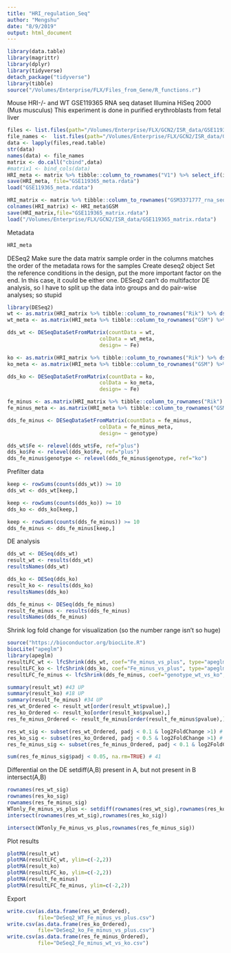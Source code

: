 ```yaml
---
title: "HRI_regulation_Seq"
author: "Mengshu"
date: "8/9/2019"
output: html_document
---
```

```r
library(data.table)
library(magrittr)
library(dplyr)
library(tidyverse)
detach_package("tidyverse")
library(tibble)
source("/Volumes/Enterprise/FLX/Files_from_Gene/R_functions.r")
```


Mouse HRI-/- and WT
GSE119365 RNA seq dataset
Illumina HiSeq 2000 (Mus musculus)
This experiment is done in purified erythroblasts from fetal liver
```r
files <- list.files(path="/Volumes/Enterprise/FLX/GCN2/ISR_data/GSE119365_RAW/", pattern="*.txt$", full.names = TRUE)
file_names <-  list.files(path="/Volumes/Enterprise/FLX/GCN2/ISR_data/GSE119365_RAW/", pattern="*.txt$", full.names = FALSE)
data <- lapply(files,read.table)
str(data)
names(data) <- file_names
matrix <- do.call("cbind",data)
#matrix1 <- bind_cols(data)
HRI_meta <- matrix %>% tibble::column_to_rownames("V1") %>% select_if(is.numeric) %>% t %>% data.frame %>% tibble::rownames_to_column("Sample") %>% separate(Sample, sep="_|.txt.",into=c("GSM","rna","seq","genotype","Fe","replicate","trash2","trash3")) %>% dselect(GSM,genotype,Fe,replicate)
save(HRI_meta, file="GSE119365_meta.rdata")
load("GSE119365_meta.rdata")

HRI_matrix <- matrix %>% tibble::column_to_rownames("GSM3371777_rna_seq_wt_plus_r1.txt.V1") %>% select_if(is.numeric)
colnames(HRI_matrix) <- HRI_meta$GSM
save(HRI_matrix,file="GSE119365_matrix.rdata")
load("/Volumes/Enterprise/FLX/GCN2/ISR_data/GSE119365_matrix.rdata")
```

Metadata
```r
HRI_meta
```
DESeq2
Make sure the data matrix sample order in the columns matches the order of the metadata rows for the samples
Create deseq2 object
Set the reference conditions
in the design, put the more important factor on the end. In this case, it could be either one. 
DESeq2 can't do multifactor DE analysis, so I have to split up the data into groups and do pair-wise analyses; so stupid
```r
library(DESeq2)
wt <- as.matrix(HRI_matrix %>% tibble::column_to_rownames("Rik") %>% dselect(GSM3371777:GSM3371782))
wt_meta <- as.matrix(HRI_meta %>% tibble::column_to_rownames("GSM") %>% dfilter(genotype=="wt"))

dds_wt <- DESeqDataSetFromMatrix(countData = wt,
                              colData = wt_meta,
                              design= ~ Fe)

ko <- as.matrix(HRI_matrix %>% tibble::column_to_rownames("Rik") %>% dselect(GSM3371783:GSM3371788))
ko_meta <- as.matrix(HRI_meta %>% tibble::column_to_rownames("GSM") %>% dfilter(genotype=="ko"))

dds_ko <- DESeqDataSetFromMatrix(countData = ko,
                              colData = ko_meta,
                              design= ~ Fe)

fe_minus <- as.matrix(HRI_matrix %>% tibble::column_to_rownames("Rik") %>% dselect(GSM3371780:GSM3371782,GSM3371786:GSM3371788))
fe_minus_meta <- as.matrix(HRI_meta %>% tibble::column_to_rownames("GSM") %>% dfilter(Fe=="minus"))

dds_fe_minus <- DESeqDataSetFromMatrix(countData = fe_minus,
                              colData = fe_minus_meta,
                              design= ~ genotype)

dds_wt$Fe <- relevel(dds_wt$Fe, ref="plus")
dds_ko$Fe <- relevel(dds_ko$Fe, ref="plus")
dds_fe_minus$genotype <- relevel(dds_fe_minus$genotype, ref="ko")
```
Prefilter data
```r
keep <- rowSums(counts(dds_wt)) >= 10
dds_wt <- dds_wt[keep,]

keep <- rowSums(counts(dds_ko)) >= 10
dds_ko <- dds_ko[keep,]

keep <- rowSums(counts(dds_fe_minus)) >= 10
dds_fe_minus <- dds_fe_minus[keep,]
```

DE analysis
```r
dds_wt <- DESeq(dds_wt)
result_wt <- results(dds_wt)
resultsNames(dds_wt)

dds_ko <- DESeq(dds_ko)
result_ko <- results(dds_ko)
resultsNames(dds_ko)

dds_fe_minus <- DESeq(dds_fe_minus)
result_fe_minus <- results(dds_fe_minus)
resultsNames(dds_fe_minus)
```

Shrink log fold change for visualization (so the number range isn't so huge)
```r
source("https://bioconductor.org/biocLite.R")
biocLite("apeglm")
library(apeglm)
resultLFC_wt <- lfcShrink(dds_wt, coef="Fe_minus_vs_plus", type="apeglm")
resultLFC_ko <- lfcShrink(dds_ko, coef="Fe_minus_vs_plus", type="apeglm")
resultLFC_fe_minus <- lfcShrink(dds_fe_minus, coef="genotype_wt_vs_ko", type="apeglm")
```



```r
summary(result_wt) #43 UP 
summary(result_ko) #18 UP
summary(result_fe_minus) #34 UP
res_wt_Ordered <- result_wt[order(result_wt$pvalue),]
res_ko_Ordered <- result_ko[order(result_ko$pvalue),]
res_fe_minus_Ordered <- result_fe_minus[order(result_fe_minus$pvalue),]

res_wt_sig <- subset(res_wt_Ordered, padj < 0.1 & log2FoldChange >1) # 43
res_ko_sig <- subset(res_ko_Ordered, padj < 0.5 & log2FoldChange >1) # 16
res_fe_minus_sig <- subset(res_fe_minus_Ordered, padj < 0.1 & log2FoldChange >1)

sum(res_fe_minus_sig$padj < 0.05, na.rm=TRUE) # 41
```
Differential on the DE
setdiff(A,B) present in A, but not present in B
intersect(A,B)
```r
rownames(res_wt_sig)
rownames(res_ko_sig)
rownames(res_fe_minus_sig)
WTonly_Fe_minus_vs_plus <- setdiff(rownames(res_wt_sig),rownames(res_ko_sig))
intersect(rownames(res_wt_sig),rownames(res_ko_sig))

intersect(WTonly_Fe_minus_vs_plus,rownames(res_fe_minus_sig))
```


Plot results
```r
plotMA(result_wt)
plotMA(resultLFC_wt, ylim=c(-2,2))
plotMA(result_ko)
plotMA(resultLFC_ko, ylim=c(-2,2))
plotMA(result_fe_minus)
plotMA(resultLFC_fe_minus, ylim=c(-2,2))
```

Export

```r
write.csv(as.data.frame(res_wt_Ordered), 
          file="DeSeq2_WT_Fe_minus_vs_plus.csv")
write.csv(as.data.frame(res_ko_Ordered), 
          file="DeSeq2_ko_Fe_minus_vs_plus.csv")
write.csv(as.data.frame(res_fe_minus_Ordered), 
          file="DeSeq2_Fe_minus_wt_vs_ko.csv")
```


